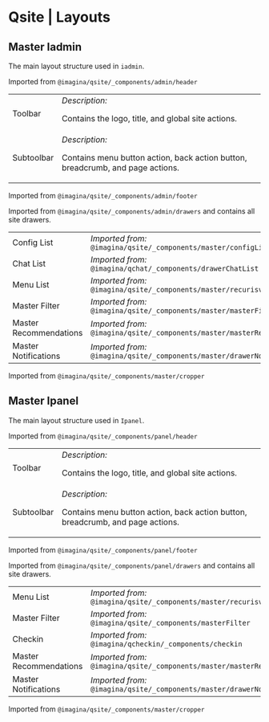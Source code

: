 
# Qsite | Layouts

## Master Iadmin
The main layout structure used in `iadmin`.

<Tabs>
  <TabItem value="Header" label="Header" default>
    <p>Imported from <code>@imagina/qsite/_components/admin/header</code></p>
    <table>
        <tr>
            <td>Toolbar</td>
            <td>
            <i class="colorGraySpan">Description:</i>
            <br />
            <p>Contains the logo, title, and global site actions.</p>
            </td>
        </tr>
        <tr>
            <td>Subtoolbar</td>
            <td>
            <i class="colorGraySpan">Description:</i>
            <br />
            <p>Contains menu button action, back action button, breadcrumb, and page actions.</p>
            </td>
        </tr>
    </table>
  </TabItem>
  <TabItem value="Footer" label="Footer" default>
    <p>Imported from <code>@imagina/qsite/_components/admin/footer</code></p>
  </TabItem>
  <TabItem value="Drawers" label="Drawers" default>
    <p>Imported from <code>@imagina/qsite/_components/admin/drawers</code> and contains all site drawers.</p>
    <table>
        <tr>
            <td>Config List</td>
            <td>
            <i class="colorGraySpan">Imported from:</i>
            <br />
            <code>@imagina/qsite/_components/master/configList</code>
            </td>
        </tr>
        <tr>
            <td>Chat List</td>
            <td>
            <i class="colorGraySpan">Imported from:</i>
            <br />
            <code>@imagina/qchat/_components/drawerChatList</code>
            </td>
        </tr>
        <tr>
            <td>Menu List</td>
            <td>
            <i class="colorGraySpan">Imported from:</i>
            <br />
            <code>@imagina/qsite/_components/master/recurisveItem</code>
            </td>
        </tr>
        <tr>
            <td>Master Filter</td>
            <td>
            <i class="colorGraySpan">Imported from:</i>
            <br />
            <code>@imagina/qsite/_components/master/masterFilter</code>
            </td>
        </tr>
        <tr>
            <td>Master Recommendations</td>
            <td>
            <i class="colorGraySpan">Imported from:</i>
            <br />
            <code>@imagina/qsite/_components/master/masterRecommendations</code>
            </td>
        </tr>
        <tr>
            <td>Master Notifications</td>
            <td>
            <i class="colorGraySpan">Imported from:</i>
            <br />
            <code>@imagina/qsite/_components/master/drawerNotifications</code>
            </td>
        </tr>
    </table>
  </TabItem>
  <TabItem value="Cropper" label="Cropper" default>
    <p>Imported from <code>@imagina/qsite/_components/master/cropper</code></p>
  </TabItem>
</Tabs>

## Master Ipanel
The main layout structure used in `Ipanel`.

<Tabs>
  <TabItem value="Header" label="Header" default>
    <p>Imported from <code>@imagina/qsite/_components/panel/header</code></p>
    <table>
        <tr>
            <td>Toolbar</td>
            <td>
            <i class="colorGraySpan">Description:</i>
            <br />
            <p>Contains the logo, title, and global site actions.</p>
            </td>
        </tr>
        <tr>
            <td>Subtoolbar</td>
            <td>
            <i class="colorGraySpan">Description:</i>
            <br />
            <p>Contains menu button action, back action button, breadcrumb, and page actions.</p>
            </td>
        </tr>
    </table>
  </TabItem>
  <TabItem value="Footer" label="Footer" default>
    <p>Imported from <code>@imagina/qsite/_components/panel/footer</code></p>
  </TabItem>
  <TabItem value="Drawers" label="Drawers" default>
    <p>Imported from <code>@imagina/qsite/_components/panel/drawers</code> and contains all site drawers.</p>
    <table>
        <tr>
            <td>Menu List</td>
            <td>
            <i class="colorGraySpan">Imported from:</i>
            <br />
            <code>@imagina/qsite/_components/master/recurisveItem</code>
            </td>
        </tr>
        <tr>
            <td>Master Filter</td>
            <td>
            <i class="colorGraySpan">Imported from:</i>
            <br />
            <code>@imagina/qsite/_components/masterFilter</code>
            </td>
        </tr>
        <tr>
            <td>Checkin</td>
            <td>
            <i class="colorGraySpan">Imported from:</i>
            <br />
            <code>@imagina/qcheckin/_components/checkin</code>
            </td>
        </tr>
        <tr>
            <td>Master Recommendations</td>
            <td>
            <i class="colorGraySpan">Imported from:</i>
            <br />
            <code>@imagina/qsite/_components/master/masterRecommendations</code>
            </td>
        </tr>
        <tr>
            <td>Master Notifications</td>
            <td>
            <i class="colorGraySpan">Imported from:</i>
            <br />
            <code>@imagina/qsite/_components/master/drawerNotifications</code>
            </td>
        </tr>
    </table>
  </TabItem>
  <TabItem value="Cropper" label="Cropper" default>
    <p>Imported from <code>@imagina/qsite/_components/master/cropper</code></p>
  </TabItem>
</Tabs>
